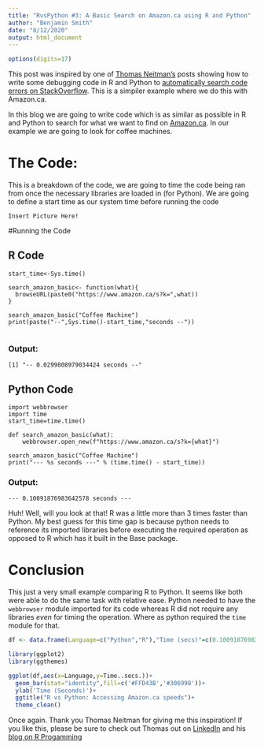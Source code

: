 ---
title: "RvsPython #3: A Basic Search on Amazon.ca using R and Python"
author: "Benjamin Smith"
date: "8/12/2020"
output: html_document
---

```{r include=FALSE}
options(digits=17)
```


This post was inspired by one of [Thomas Neitman's](https://www.linkedin.com/in/thomasneitmann/) posts showing how to write some debugging code in R and Python to [automatically search code errors on StackOverflow](https://www.linkedin.com/feed/update/urn:li:activity:6698516164340920320/). This is a simpiler example where we do this with Amazon.ca.

In this blog we are going to write code which is as similar as possible in R and Python to search for what we want to find on [Amazon.ca](https://www.amazon.ca/). In our example we are going to look for coffee machines. 

# The Code:

This is a breakdown of the code, we are going to time the code being ran from once the necessary libraries are loaded in (for Python). We are going to define a start time as our system time before running the code

`Insert Picture Here!`


#Running the Code

## R Code
```
start_time<-Sys.time()

search_amazon_basic<- function(what){
  browseURL(paste0("https://www.amazon.ca/s?k=",what))
}

search_amazon_basic("Coffee Machine")
print(paste("--",Sys.time()-start_time,"seconds --"))


```
### Output:

```
[1] "-- 0.0299808979034424 seconds --"
```

## Python Code

```
import webbrowser
import time
start_time=time.time()

def search_amazon_basic(what):
    webbrowser.open_new(f"https://www.amazon.ca/s?k={what}")

search_amazon_basic("Coffee Machine")
print("--- %s seconds ---" % (time.time() - start_time))
```

### Output:
```
--- 0.10091876983642578 seconds ---
```

Huh! Well, will you look at that! R was a little more than 3 times faster than Python. My best guess for this time gap is because python needs to reference its imported libraries before executing the required operation as opposed to R which has it built in the Base package.

# Conclusion

This just a very small example comparing R to Python. It seems like both were able to do the same task with relative ease. Python needed to have the `webbrowser` module imported for its code whereas R did not require any libraries *even* for timing the operation. Where as python required the `time` module for that. 

```{r echo=FALSE, message=FALSE, warning=FALSE}

df <- data.frame(Language=c("Python","R"),"Time (secs)"=c(0.10091876983642578,0.0299808979034424))

library(ggplot2)
library(ggthemes)

ggplot(df,aes(x=Language,y=Time..secs.))+
  geom_bar(stat="identity",fill=c('#FFD43B','#306998'))+
  ylab('Time (Seconds)')+
  ggtitle("R vs Python: Accessing Amazon.ca speeds")+
  theme_clean()
```

Once again. Thank you Thomas Neitman for giving me this inspiration! If you like this, please be sure to check out Thomas out on [LinkedIn](https://www.linkedin.com/in/thomasneitmann/) and his [blog on R Progamming](https://thomasadventure.blog/)

